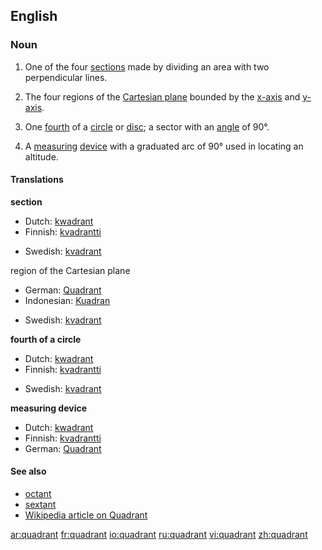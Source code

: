 ==English==

===Noun===
{{en-noun}}

# One of the four [[section]]s made by dividing an area with two perpendicular lines.
#{{mathematics}} The four regions of the [[Cartesian plane]] bounded by the [[x-axis]] and [[y-axis]].
#{{geometry}} One [[fourth]] of a [[circle]] or [[disc]]; a sector with an [[angle]] of 90&deg;.
#{{nautical}} A [[measuring]] [[device]] with a graduated arc of 90&deg; used in locating an altitude.

====Translations====
'''section'''
{{top}}
*Dutch: [[kwadrant]] {{n}}
*Finnish: [[kvadrantti]]
{{mid}}
*Swedish: [[kvadrant]] {{c}}
{{bottom}}

;region of the Cartesian plane
{{top}}
*German: [[Quadrant]] {{m}}
*Indonesian: [[Kuadran]] {{n}}
{{mid}}
*Swedish: [[kvadrant]] {{c}}
{{bottom}}

'''fourth of a circle'''
{{top}}
*Dutch: [[kwadrant]] {{n}}
*Finnish: [[kvadrantti]]
{{mid}}
*Swedish: [[kvadrant]] {{c}}
{{bottom}}

'''measuring device'''
{{top}}
*Dutch: [[kwadrant]] {{n}}
*Finnish: [[kvadrantti]]
*German: [[Quadrant]] {{m}}
{{mid}}
{{bottom}}

====See also====
*[[octant]]
*[[sextant]]
*[[w:Quadrant|Wikipedia article on Quadrant]]

[[ar:quadrant]]
[[fr:quadrant]]
[[io:quadrant]]
[[ru:quadrant]]
[[vi:quadrant]]
[[zh:quadrant]]